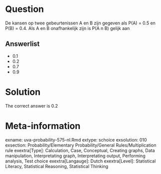 Question
========

De kansen op twee gebeurtenissen A en B zijn gegeven als P(A) = 0.5 en P(B) = 0.4. Als A en B onafhankelijk zijn is P(A n B) gelijk aan

Answerlist
----------
* 0.1
* 0.2
* 0.7
* 0.9

Solution
========

The correct answer is  0.2

Meta-information
================
exname: uva-probability-575-nl.Rmd
extype: schoice
exsolution: 010
exsection: Probability/Elementary Probability/General Rules/Multiplication rule
exextra[Type]: Calculation, Case, Conceptual, Creating graphs, Data manipulation, Interpretating graph, Interpretating output, Performing analysis, Test choice
exextra[Langauge]: Dutch
exextra[Level]: Statistical Literacy, Statistical Reasoning, Statistical Thinking
